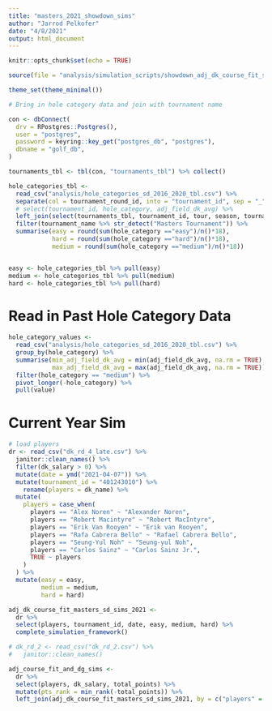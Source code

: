 ```yaml
---
title: "masters_2021_showdown_sims"
author: "Jarrod Pelkofer"
date: "4/8/2021"
output: html_document
---
```


```r
knitr::opts_chunk$set(echo = TRUE)
```

```r
source(file = "analysis/simulation_scripts/showdown_adj_dk_course_fit_sim_script.R")

theme_set(theme_minimal())

```

```r
# Bring in hole category data and join with tournament name

con <- dbConnect(
  drv = RPostgres::Postgres(),
  user = "postgres",
  password = keyring::key_get("postgres_db", "postgres"),
  dbname = "golf_db",
)

tournaments_tbl <- tbl(con, "tournaments_tbl") %>% collect()

hole_categories_tbl <- 
  read_csv("analysis/hole_categories_sd_2016_2020_tbl.csv") %>% 
  separate(col = tournament_round_id, into = "tournament_id", sep = "_", remove = FALSE) %>% 
  # select(tournament_id, hole_category, adj_field_dk_avg) %>% 
  left_join(select(tournaments_tbl, tournament_id, tour, season, tournament_name, course), by = "tournament_id") %>% 
  filter(tournament_name %>% str_detect("Masters Tournament")) %>% 
  summarise(easy = round(sum(hole_category =="easy")/n()*18),
            hard = round(sum(hole_category =="hard")/n()*18),
            medium = round(sum(hole_category =="medium")/n()*18))


easy <- hole_categories_tbl %>% pull(easy)
medium <- hole_categories_tbl %>% pull(medium)
hard <- hole_categories_tbl %>% pull(hard)
```

# Read in Past Hole Category Data
```r
hole_category_values <- 
  read_csv("analysis/hole_categories_sd_2016_2020_tbl.csv") %>% 
  group_by(hole_category) %>% 
  summarise(min_adj_field_dk_avg = min(adj_field_dk_avg, na.rm = TRUE),
            max_adj_field_dk_avg = max(adj_field_dk_avg, na.rm = TRUE)) %>% 
  filter(hole_category == "medium") %>% 
  pivot_longer(-hole_category) %>% 
  pull(value)
```

# Current Year Sim
```r
# load players
dr <- read_csv("dk_rd_4_late.csv") %>% 
  janitor::clean_names() %>% 
  filter(dk_salary > 0) %>% 
  mutate(date = ymd("2021-04-07")) %>% 
  mutate(tournament_id = "401243010") %>% 
    rename(players = dk_name) %>%
  mutate(
    players = case_when(
      players == "Alex Noren" ~ "Alexander Noren",
      players == "Robert Macintyre" ~ "Robert MacIntyre",
      players == "Erik Van Rooyen" ~ "Erik van Rooyen",
      players == "Rafa Cabrera Bello" ~ "Rafael Cabrera Bello",
      players == "Seung-Yul Noh" ~ "Seung-yul Noh",
      players == "Carlos Sainz" ~ "Carlos Sainz Jr.",
      TRUE ~ players
    )
  ) %>% 
  mutate(easy = easy,
         medium = medium, 
         hard = hard)

adj_dk_course_fit_masters_sd_sims_2021 <- 
  dr %>%
  select(players, tournament_id, date, easy, medium, hard) %>% 
  complete_simulation_framework()
```


```r
# dk_rd_2 <- read_csv("dk_rd_2.csv") %>% 
#   janitor::clean_names()

adj_course_fit_and_dg_sims <- 
  dr %>% 
  select(players, dk_salary, total_points) %>% 
  mutate(pts_rank = min_rank(-total_points)) %>% 
  left_join(adj_dk_course_fit_masters_sd_sims_2021, by = c("players" = "player_name"))
```

